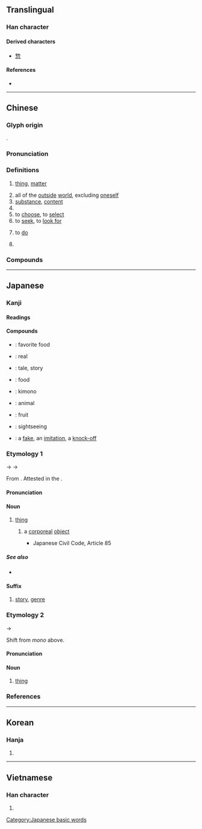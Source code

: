 {{character info/new}}
==Translingual==
{{stroke order|strokes=8}}

===Han character===
{{Han char|rn=93|rad=牛|as=04|sn=8|four=27520|canj=HQPHH|ids=⿰牜勿}}

====Derived characters====
* [[惣]]

====References====
* {{Han ref|kx=0699.090|dkj=19959|dj=1111.090|hdz=31805.030|uh=7269|ud=29289|bh=AAAB|bd=43691}}

----

==Chinese==
{{zh-forms}}

===Glyph origin===
{{Han etyl}}
{{Han compound|牛|alt1=牜|勿|ls=psc|c1=s|c2=p}}.

===Pronunciation===
{{zh-pron
|m=wù
|c=mat6
|h=pfs=vu̍t
|md=ŭk
|mn=zz,kh:mi̍h/qz,tp:mn̍gh/mih/bu̍t
|mn_note=mi̍h/mn̍gh/mih - vernacular; bu̍t - literary
|mn-t=muêh8
|w=5veq
|mc=y
|oc=y
|ma=
|cat=n,v
}}

===Definitions===
{{zh-hanzi}}

# [[thing]], [[matter]]
#: {{zh-x|物體|object}}
#: {{zh-x|動物|animal [lit. moving thing]}}
# all of the [[outside]] [[world]], excluding [[oneself]]
# [[substance]], [[content]]
# {{zh-abbrev|物理|physics}}
# to [[choose]], to [[select]]
# to [[seek]], to [[look for]]
#: {{zh-x|物色|to seek out, to scout out}}
# {{lb|zh|Teochew}} to [[do]]
#: {{zh-x|家己 物|do it by oneself|tr=ga1 gi7 '''muêh8'''|MN-T}}
# {{zh-obsolete}} {{zh-alt-form|勿}}

===Compounds===
{{zh-der|動物:animal|物以類聚|物產|寵物|文物:cultural relic|一物|下酒物|不容物|事物|互物|人物|人物畫|什物|代替物|低物件|何物|作物|係爭物|俗物|信物|傲物|公物|出土物|刊物|利物|利物浦|副食物|動植物|動物園|動物油|動物膠|化合物|博物|博物學|博物志|博物院|博物館|危險物|原物|厭物|反物質|古物|古生物|可燃物|吉祥物|名物|含水物|品物|唯物論|器物|囊中物|土物|地上物|填充物|壺中物|大人物|天物|失物|奉獻物|好人物|好物|妖物|妙物|官物|定物|寄生物|實物|寶物|小人物|尤物|工作物|幣物|庶物|廢棄物|廢物|建物|建築物|役物|待物|微生物|忘憂物|忤物|怪物|怪物相|愛物兒|感物|應物|懸浮物|把定物|拋物線|拙物|拜物教|排泄物|接物|接物鏡|故物|敷蓋物|料物|新人物|方物|景物|有機物|服物|杯中物|格物|棄物|植物|植物人|植物園|植物學|植物油|植物誌|標的物|毒物|比物|毛物|毛織物|氟化物|氧化物|氫化物|氮化物|氯化物|氰化物|水合物|汙染物|池中物|沉積物|法物|混合物|添加物|溴化物|漂流物|潑物|濁物|照物兒|爆炸物|物主|物事|物件|物候|物像|物價|物力|物化|物品|物外|物役|物性|物情|物態|物故|物料|物業|物權|物欲|物流|物物|物理|物理學|物理量|物種|物競|物累|物色|物華|物證|物議|物資|物資局|物質|物鏡|物類|物體|獵物|玩物|珍物|生物|生物圈|生物學|生物戰|生物界|生物相|生物能|生物鹼|產物|異物|痴物|發物|白物|百物|目的物|硫化物|碳化物|磷化物|礦物|礦物學|礦物油|礦物質|神物|祭物|福物|禮物|萬物|穀物|穢物|節物|紀念物|純物質|編物|織物|罕物|老厭物|老廢物|老物|聚合物|膠體物|臝物|舊物|舶物|英物|著作物|藥物|藥物學|融通物|蠢物|衍生物|衣物|褓中物|覈物|詠物詩|證物|護身物|讀物|象物|財物|貨物|貨物稅|買物歷|賤物|購物|購物袋|贓物|贓物罪|農作物|農產物|造物|造物主|造物者|遺物|醋漬物|鎮物|鎮邪物|長物|阿堵物|阿物兒|附屬物|陽物|障礙物|雜物|雲物|靈物|靈物學|靜物|靜物畫|韋應物|風物|食物|食物網|食物鏈|飾物|體物|鬼物|鹵化物|齊物論}}

----

==Japanese==

===Kanji===
{{ja-kanji|grade=3|rs=牛04}}

====Readings====
{{ja-readings
|goon=もつ, もち
|kanon=ぶつ
|kun=もの-, もん-
}}

====Compounds====
{{der-top|Compounds}}
* {{ja-r|好物|こうぶつ}}: favorite food
* {{ja-r|本物|ほんもの}}: real
* {{ja-r|物語|ものがたり}}: tale, story
* {{ja-r|食べ物|たべもの}}: food
* {{ja-r|着物|きもの}}: kimono
* {{ja-r|動物|どうぶつ}}: animal
* {{ja-r|果物|くだもの}}: fruit
* {{ja-r|見物|けんぶつ}}: sightseeing
* {{ja-r|贋物|がんぶつ}}: a [[fake]], an [[imitation]], a [[knock-off]]
{{der-bottom}}

===Etymology 1===
{{ja-kanjitab|もの|yomi=k}}
{{IPAfont|⟨mo<sub>2</sub>no<sub>2</sub>⟩}} → {{IPAfont|⟨mono<sub>2</sub>⟩}} → {{IPAchar|/mono/}}

From {{inh|ja|ojp|sort=もの|-}}. Attested in the ''{{w|Kojiki}}''.

====Pronunciation====
{{ja-pron|yomi=k|もの|acc=2|acc_ref=DJR|acc2=0|acc2_ref=DJR}}

====Noun====
{{ja-noun|もの}}

# [[thing]] {{gl|concrete, tangible}}
## {{lb|ja|law}} a [[corporeal]] [[object]]
##* Japanese Civil Code, Article 85
##*: {{ja-usex|この 法律 に おいて「'''物'''」とは、有体物 を いう。|この ほうりつ に おいて「'''もの'''」と は、ゆうたいぶつ を いう。|The term "Things" as used in this Code shall mean tangible thing.}}

=====See also=====
* {{m|ja|事|tr=koto||thing|pos=abstract, intangible}}

====Suffix====
{{ja-pos|suffix|もの}}

# [[story]], [[genre]] {{gloss|type of story}}
#: {{ja-usex|探偵'''もの'''のドラマ|たんてい-'''もの''' の ドラマ|detective drama}}
#: {{ja-usex|冒険'''もの'''です。|ぼうけん-'''もの''' です。|It is an adventure '''story'''.}}

===Etymology 2===
{{IPAchar|/mono/}} → {{IPAchar|/mon/}}

Shift from ''mono'' above.

====Pronunciation====
{{ja-pron|yomi=k|もん}}

====Noun====
{{ja-noun|もん}}

# {{lb|ja|informal}} [[thing]]

===References===
<references/>

[[Category:Japanese basic words]]

----

==Korean==

===Hanja===
{{ko-hanja|hangeul=물|rv=mul|mr=mul|y=mul|eumhun=물건|ehrv=mulgeon|ehmr=mulgŏn|ehy=mwulken}}

# {{defn|lang=ko|sort=牛04}}

----

==Vietnamese==

===Han character===
{{vi-hantu|vật|rs=牛04}}

# {{defn|lang=vi|sort=牛04}}